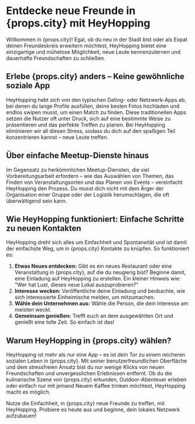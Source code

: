 # Entdecke neue Freunde in {props.city} mit HeyHopping

Willkommen in {props.city}! Egal, ob du neu in der Stadt bist oder als Expat deinen Freundeskreis erweitern möchtest, HeyHopping bietet eine einzigartige und mühelose Möglichkeit, neue Leute kennenzulernen und dauerhafte Freundschaften zu schließen.

## Erlebe {props.city} anders – Keine gewöhnliche soziale App

HeyHopping hebt sich von den typischen Dating- oder Netzwerk-Apps ab, bei denen du lange Profile ausfüllen, deine besten Fotos hochladen und endlos swipen musst, um einen Match zu finden. Diese traditionellen Apps setzen die Nutzer oft unter Druck, sich auf eine bestimmte Weise zu präsentieren und das perfekte Treffen zu planen. Bei HeyHopping eliminieren wir all diesen Stress, sodass du dich auf den spaßigen Teil konzentrieren kannst – neue Leute treffen.

## Über einfache Meetup-Dienste hinaus

Im Gegensatz zu herkömmlichen Meetup-Diensten, die viel Vorbereitungsarbeit erfordern – wie das Auswählen von Themen, das Finden von Veranstaltungsorten und das Planen von Events – vereinfacht HeyHopping den Prozess. Du musst dich nicht mit dem Ärger der Organisation einer Gruppe oder der Logistik herumschlagen, die oft überwältigend sein kann.

## Wie HeyHopping funktioniert: Einfache Schritte zu neuen Kontakten

HeyHopping dreht sich alles um Einfachheit und Spontaneität und ist damit der einfachste Weg, um in {props.city} Kontakte zu knüpfen. So funktioniert es:

1. **Etwas Neues entdecken:** Gibt es ein neues Restaurant oder eine Veranstaltung in {props.city}, auf die du neugierig bist? Beginne damit, eine Einladung auf HeyHopping zu erstellen. Ein kleiner Hinweis wie: "Wer hat Lust, dieses neue Lokal auszuprobieren?"
2. **Interesse wecken:** Veröffentliche deine Einladung und beobachte, wie sich interessierte Einheimische melden, um mitzumachen.
3. **Wähle dein Unternehmen aus:** Wähle die Person, die dein Interesse am meisten weckt.
4. **Gemeinsam genießen:** Trefft euch an dem ausgewählten Ort und genießt eine tolle Zeit. So einfach ist das!

## Warum HeyHopping in {props.city} wählen?

HeyHopping ist mehr als nur eine App – es ist dein Tor zu einem reicheren sozialen Leben in {props.city}. Mit seiner benutzerfreundlichen Oberfläche und dem stressfreien Ansatz bist du nur wenige Klicks von neuen Freundschaften und unvergesslichen Erlebnissen entfernt. Ob du die kulinarische Szene von {props.city} erkunden, Outdoor-Abenteuer erleben oder einfach nur mit jemand Neuem Kaffee trinken möchtest, HeyHopping macht es möglich.

Nutze die Einfachheit, in {props.city} neue Freunde zu treffen, mit HeyHopping. Probiere es heute aus und beginne, dein lokales Netzwerk aufzubauen!
